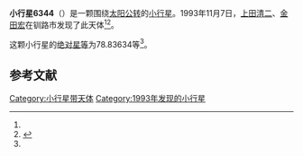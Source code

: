{{Infobox planet
| bgcolour = #FFFFC0
| name = 6344 P-L
| symbol = 
| image = 
| caption = 
| discovery = yes
| discovery_ref = 
| discoverer = [[上田清二|上田清二]]、[[金田宏|金田宏]]
| discovery_site = [[钏路市|钏路市]] 
| discovered = 1993年11月7日
| designations = yes
| mp_name = 
| named_after = 
| alt_names = 1993 VM/ 1952 QM / 1985 FP / 1986 TW4 / 1989 ON1 / 1992 KK / 2002 LM59
| mp_category = [[主带小行星|主带小行星]]
| orbit_ref = <ref name="a">[http://ssd.jpl.nasa.gov/sbdb.cgi?sstr=6344 6344] {{Wayback|url=http://ssd.jpl.nasa.gov/sbdb.cgi?sstr=6344 |date=20110610033929 }}，小行星數據庫瀏覽器（JPL Small-Body Database Browser）－[[美国国家航空航天局|美国国家航空航天局]]喷气推进实验室</ref>
| epoch = 2456400.5 (2013年4月18日更新)
| aphelion = {{convert|2.5099779|AU|km|3|abbr=on|lk=out}}
| perihelion = {{convert|1.9824931|AU|km|3|abbr=on}}
| semimajor = {{convert|2.2462355|AU|km|3|abbr=on}}
| eccentricity = 0.1174153
| period = 1229.649556 [[日|日]]<br />3.37[[儒略年|儒略年]]
| avg_speed = 
| inclination = 3.82069
| asc_node = 184.69827
| mean_anomaly = 
| arg_peri = 78.83634
| satellites = 
| physical_characteristics = yes
| dimensions = 
| mass = 
| density = 
| surface_grav = 
| escape_velocity = 
| sidereal_day = 
| axial_tilt = 
| pole_ecliptic_lat = 
| pole_ecliptic_lon = 
| albedo = 
| temperatures= 
| temp_name1 = 
| mean_temp_1 = 
| max_temp_1 = 
| temp_name2 = 
| max_temp_2 = 
| spectral_type = 
| abs_magnitude = 78.83634
}}

'''小行星6344'''（{{lang-en|P-L}}）是一颗围绕[[太阳|太阳]][[公转|公转]]的[[小行星|小行星]]。1993年11月7日，[[上田清二|上田清二]]、[[金田宏|金田宏]]在钏路市发现了此天体<ref name="a" /><ref>{{cite news|title=小行星列表|url=http://cfa-www.harvard.edu/iau/lists/NumberedMPs.txt|accessdate=2013-07-08|newspaper=哈佛大学|archive-date=2008-05-17|archive-url=https://web.archive.org/web/20080517010638/http://cfa-www.harvard.edu/iau/lists/NumberedMPs.txt|dead-url=no}}</ref>。

这颗小行星的[[绝对星等|绝对星等]]为78.83634等<ref name="a" />。

==参考文献==
{{reflist}}
{{Minor Planet Number|[[小行星6343|小行星6343]]|[[小行星6345|小行星6345]]}}

{{小天体}}

[[Category:小行星带天体|Category:小行星带天体]]
[[Category:1993年发现的小行星|Category:1993年发现的小行星]]

{{asteroid-stub}}